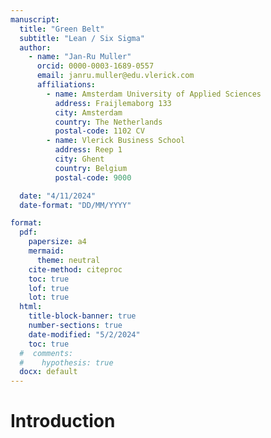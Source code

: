 ```yaml
---
manuscript:
  title: "Green Belt"
  subtitle: "Lean / Six Sigma"
  author:
    - name: "Jan-Ru Muller"
      orcid: 0000-0003-1689-0557
      email: janru.muller@edu.vlerick.com
      affiliations:
        - name: Amsterdam University of Applied Sciences
          address: Fraijlemaborg 133
          city: Amsterdam
          country: The Netherlands
          postal-code: 1102 CV
        - name: Vlerick Business School
          address: Reep 1
          city: Ghent
          country: Belgium
          postal-code: 9000

  date: "4/11/2024"
  date-format: "DD/MM/YYYY"

format:
  pdf:
    papersize: a4
    mermaid:
      theme: neutral
    cite-method: citeproc
    toc: true
    lof: true
    lot: true
  html: 
    title-block-banner: true
    number-sections: true
    date-modified: "5/2/2024"
    toc: true
  #  comments:
  #    hypothesis: true
  docx: default
---
```


# Introduction {.unnumbered}